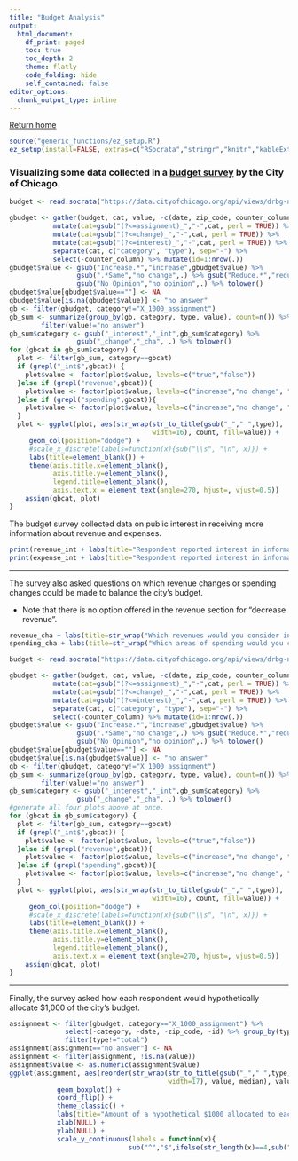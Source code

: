 ```yaml
---
title: "Budget Analysis"
output:
  html_document:
    df_print: paged
    toc: true
    toc_depth: 2
    theme: flatly
    code_folding: hide
    self_contained: false
editor_options:
  chunk_output_type: inline
---
```

[Return home](https://ldowling.github.io/public/index.html)

```r
source("generic_functions/ez_setup.R")
ez_setup(install=FALSE, extras=c("RSocrata","stringr","knitr","kableExtra"))
```
### Visualizing some data collected in a [budget survey](https://data.cityofchicago.org/Administration-Finance/Budget-Survey-2020/drbg-ny73) by the City of Chicago.
```r
budget <- read.socrata("https://data.cityofchicago.org/api/views/drbg-ny73/rows.csv?accessType=DOWNLOAD", "ykQDb7IDvb4jrHDEx6hk7f8uF")

gbudget <- gather(budget, cat, value, -c(date, zip_code, counter_column)) %>% 
           mutate(cat=gsub("(?<=assignment)_","-",cat, perl = TRUE)) %>% 
           mutate(cat=gsub("(?<=change)_","-",cat, perl = TRUE)) %>% 
           mutate(cat=gsub("(?<=interest)_","-",cat, perl = TRUE)) %>% 
           separate(cat, c("category", "type"), sep="-") %>% 
           select(-counter_column) %>% mutate(id=1:nrow(.))
gbudget$value <- gsub("Increase.*","increase",gbudget$value) %>% 
                 gsub(".*Same","no change",.) %>% gsub("Reduce.*","reduce",.) %>% 
                 gsub("No Opinion","no opinion",.) %>% tolower()
gbudget$value[gbudget$value==""] <- NA
gbudget$value[is.na(gbudget$value)] <- "no answer"
gb <- filter(gbudget, category!="X_1000_assignment")
gb_sum <- summarize(group_by(gb, category, type, value), count=n()) %>% 
        filter(value!="no answer")
gb_sum$category <- gsub("_interest","_int",gb_sum$category) %>% 
                 gsub("_change","_cha", .) %>% tolower()
for (gbcat in gb_sum$category) {
  plot <- filter(gb_sum, category==gbcat)
  if (grepl("_int$",gbcat)) {
    plot$value <- factor(plot$value, levels=c("true","false"))
  }else if (grepl("revenue",gbcat)){
    plot$value <- factor(plot$value, levels=c("increase","no change", "no opinion"))
  }else if (grepl("spending",gbcat)){
    plot$value <- factor(plot$value, levels=c("increase","no change", "reduce"))
  }
  plot <- ggplot(plot, aes(str_wrap(str_to_title(gsub("_"," ",type)),
                                    width=16), count, fill=value)) +
     geom_col(position="dodge") +
     #scale_x_discrete(labels=function(x){sub("\\s", "\n", x)}) +
     labs(title=element_blank()) +
     theme(axis.title.x=element_blank(),
           axis.title.y=element_blank(),
           legend.title=element_blank(),
           axis.text.x = element_text(angle=270, hjust=, vjust=0.5))
    assign(gbcat, plot)
}
```

The budget survey collected data on public interest in receiving more information about revenue and expenses.

```r
print(revenue_int + labs(title="Respondent reported interest in information on a source of revenue"))
print(expense_int + labs(title="Respondent reported interest in information on a type of expenditure"))
```

***
The survey also asked questions on which revenue changes or spending changes could be made to balance the city's budget. 

* Note that there is no option offered in the revenue section for "decrease revenue".

```r
revenue_cha + labs(title=str_wrap("Which revenues would you consider increasing or keeping the same in order to balance the City’s budget?", width=60))
spending_cha + labs(title=str_wrap("Which areas of spending would you consider reducing, increasing or remaining the same in order to balance the City’s budget?", width=70))
```

```r
budget <- read.socrata("https://data.cityofchicago.org/api/views/drbg-ny73/rows.csv?accessType=DOWNLOAD", "ykQDb7IDvb4jrHDEx6hk7f8uF")

gbudget <- gather(budget, cat, value, -c(date, zip_code, counter_column)) %>% 
           mutate(cat=gsub("(?<=assignment)_","-",cat, perl = TRUE)) %>% 
           mutate(cat=gsub("(?<=change)_","-",cat, perl = TRUE)) %>% 
           mutate(cat=gsub("(?<=interest)_","-",cat, perl = TRUE)) %>% 
           separate(cat, c("category", "type"), sep="-") %>% 
           select(-counter_column) %>% mutate(id=1:nrow(.))
gbudget$value <- gsub("Increase.*","increase",gbudget$value) %>% 
                 gsub(".*Same","no change",.) %>% gsub("Reduce.*","reduce",.) %>% 
                 gsub("No Opinion","no opinion",.) %>% tolower()
gbudget$value[gbudget$value==""] <- NA
gbudget$value[is.na(gbudget$value)] <- "no answer"
gb <- filter(gbudget, category!="X_1000_assignment")
gb_sum <- summarize(group_by(gb, category, type, value), count=n()) %>% 
        filter(value!="no answer")
gb_sum$category <- gsub("_interest","_int",gb_sum$category) %>% 
                 gsub("_change","_cha", .) %>% tolower()
#generate all four plots above at once.
for (gbcat in gb_sum$category) {
  plot <- filter(gb_sum, category==gbcat)
  if (grepl("_int$",gbcat)) {
    plot$value <- factor(plot$value, levels=c("true","false"))
  }else if (grepl("revenue",gbcat)){
    plot$value <- factor(plot$value, levels=c("increase","no change", "no opinion"))
  }else if (grepl("spending",gbcat)){
    plot$value <- factor(plot$value, levels=c("increase","no change", "reduce"))
  }
  plot <- ggplot(plot, aes(str_wrap(str_to_title(gsub("_"," ",type)),
                                    width=16), count, fill=value)) +
     geom_col(position="dodge") +
     #scale_x_discrete(labels=function(x){sub("\\s", "\n", x)}) +
     labs(title=element_blank()) +
     theme(axis.title.x=element_blank(),
           axis.title.y=element_blank(),
           legend.title=element_blank(),
           axis.text.x = element_text(angle=270, hjust=, vjust=0.5))
    assign(gbcat, plot)
}
```

***
Finally, the survey asked how each respondent would hypothetically allocate $1,000 of the city's budget.

```r
assignment <- filter(gbudget, category=="X_1000_assignment") %>% 
              select(-category, -date, -zip_code, -id) %>% group_by(type) %>% 
              filter(type!="total")
assignment[assignment=="no answer"] <- NA
assignment <- filter(assignment, !is.na(value))
assignment$value <- as.numeric(assignment$value)
ggplot(assignment, aes(reorder(str_wrap(str_to_title(gsub("_"," ",type)), 
                                        width=17), value, median), value)) +
            geom_boxplot() +
            coord_flip() +
            theme_classic() +
            labs(title="Amount of a hypothetical $1000 allocated to each area.") +
            xlab(NULL) +
            ylab(NULL) +
            scale_y_continuous(labels = function(x){
                              sub("^","$",ifelse(str_length(x)==4,sub("(^\\d)","\\1,",x),x))})
```